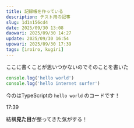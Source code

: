 ```yaml
---
title: 記録帳を作っている
description: テスト用の記事
slug: 1d1n156cd4
date: 2025/09/30 13:08
daowari: 2025/09/30 14:27
update: 2025/09/30 16:54
upowari: 2025/09/30 17:39
tags: [iroiro, kugiri]
---
```


ここに書くことが思いつかないのでそのことを書いた

```typescript
console.log('hello world')
console.log('hello internet surfer')
```

今のはTypeScriptの `hello world` のコードです！

17:39

結構**見た目**が整ってきた気がする！
